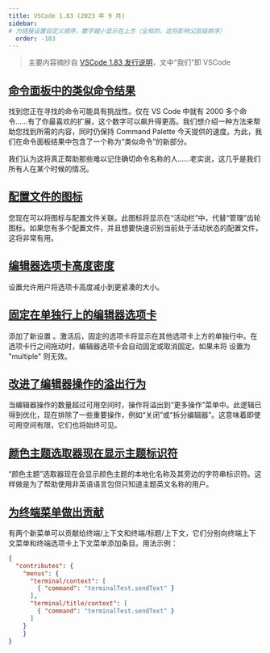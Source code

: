 ```yaml
---
title: VSCode 1.83 (2023 年 9 月)
sidebar:
# 为链接设置自定义顺序，数字越小显示在上方（全局的，这将影响父层级排序）
  order: -183
---
```



> 主要内容摘抄自 [VSCode 1.83 发行说明](https://code.visualstudio.com/updates/v1_83)，文中“我们”即 VSCode

## [命令面板中的类似命令结果](https://code.visualstudio.com/updates/v1_83#_similar-command-results-in-the-command-palette)

找到您正在寻找的命令可能具有挑战性。仅在 VS Code 中就有 2000 多个命令......有了你最喜欢的扩展，这个数字可以飙升得更高。我们想介绍一种方法来帮助您找到所需的内容，同时仍保持 Command Palette 今天提供的速度。为此，我们在命令面板结果中包含了一个称为“类似命令”的新部分。

我们认为这将真正帮助那些难以记住确切命令名称的人......老实说，这几乎是我们所有人在某个时候的情况。

## [配置文件的图标](https://code.visualstudio.com/updates/v1_83#_icons-for-profiles)

您现在可以将图标与配置文件关联。此图标将显示在“活动栏”中，代替“管理”齿轮图标。如果您有多个配置文件，并且想要快速识别当前处于活动状态的配置文件，这将非常有用。

## [编辑器选项卡高度密度](https://code.visualstudio.com/updates/v1_83#_editor-tab-height-density)

<VSCodeSettingsLink id="window.density.editorTabHeight"/> 设置允许用户将选项卡高度减小到更紧凑的大小。

## [固定在单独行上的编辑器选项卡](https://code.visualstudio.com/updates/v1_83#_pinned-editor-tabs-on-separate-row)

添加了新设置 <VSCodeSettingsLink id="workbench.editor.pinnedTabsOnSeparateRow"/>。激活后，固定的选项卡将显示在其他选项卡上方的单独行中。在选项卡行之间拖动时，编辑器选项卡会自动固定或取消固定。如果未将 <VSCodeSettingsLink id="workbench.editor.showTabs"/> 设置为 "multiple" 则无效。

## [改进了编辑器操作的溢出行为](https://code.visualstudio.com/updates/v1_83#_improved-overflow-behavior-for-editor-actions)

当编辑器操作的数量超过可用空间时，操作将溢出到“更多操作”菜单中。此逻辑已得到优化，现在排除了一些重要操作，例如“关闭”或“拆分编辑器”。这意味着即使可用空间有限，它们也将始终可见。

## [颜色主题选取器现在显示主题标识符](https://code.visualstudio.com/updates/v1_83#_color-theme-picker-now-shows-theme-identifier)

“颜色主题”选取器现在会显示颜色主题的本地化名称及其旁边的字符串标识符。这样做是为了帮助使用非英语语言包但只知道主题英文名称的用户。

## [为终端菜单做出贡献](https://code.visualstudio.com/updates/v1_83#_contribute-to-terminal-menus)

有两个新菜单可以贡献给终端/上下文和终端/标题/上下文，它们分别向终端上下文菜单和终端选项卡上下文菜单添加条目。用法示例：
```json
{
  "contributes": {
    "menus": {
      "terminal/context": [
        { "command": "terminalTest.sendText" }
      ],
      "terminal/title/context": [
        { "command": "terminalTest.sendText" }
      ]
    }
    }
}
```